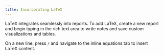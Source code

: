 ```yaml
---
title: Incorporating LaTeX
---
```


LaTeX integrates seamlessly into reports. To add LaTeX, create a new report and begin typing in the rich text area to write notes and save custom visualizations and tables.

On a new line, press `/` and navigate to the inline equations tab to insert LaTeX content.
